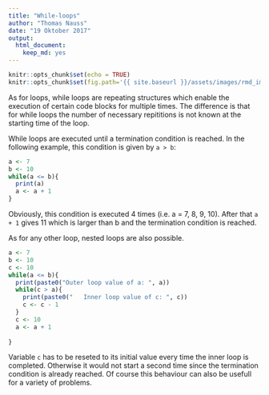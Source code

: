 ```yaml
---
title: "While-loops"
author: "Thomas Nauss"
date: "19 Oktober 2017"
output: 
  html_document: 
    keep_md: yes
---
```

```r
knitr::opts_chunk$set(echo = TRUE)
knitr::opts_chunk$set(fig.path='{{ site.baseurl }}/assets/images/rmd_images/e01-01/')
```
As for loops, while loops are repeating structures which enable the execution of 
certain code blocks for multiple times. The difference is that for while loops 
the number of necessary repititions is not known at the starting time of the loop.


While loops are executed until a termination condition is reached. In the 
following example, this condition is given by `a > b`:
```r
a <- 7
b <- 10
while(a <= b){
  print(a)
  a <- a + 1
}
```
Obviously, this condition is executed 4 times (i.e. a = 7, 8, 9, 10). After that
`a + 1` gives 11 which is larger than b and the termination condition is reached.

As for any other loop, nested loops are also possible.
```r
a <- 7
b <- 10
c <- 10
while(a <= b){
  print(paste0("Outer loop value of a: ", a))
  while(c > a){
    print(paste0("   Inner loop value of c: ", c))
    c <- c - 1 
  }
  c <- 10
  a <- a + 1
  
}
```
Variable `c` has to be reseted to its initial value every time the inner loop
is completed. Otherwise it would not start a second time since the termination
condition is already reached. Of course this behaviour can also be usefull for
a variety of problems.

